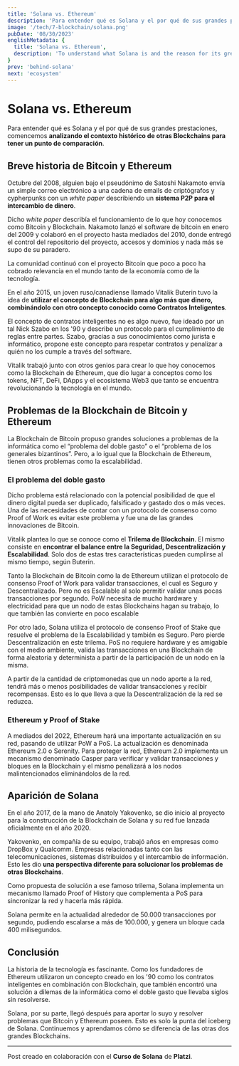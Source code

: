```yaml
---
title: 'Solana vs. Ethereum'
description: 'Para entender qué es Solana y el por qué de sus grandes prestaciones, es importante analizar el contexto histórico de otras Blockchains para tener un punto de comparación.'
image: '/tech/7-blockchain/solana.png'
pubDate: '08/30/2023'
englishMetadata: {
  title: 'Solana vs. Ethereum',
  description: 'To understand what Solana is and the reason for its great benefits, it is important to analyze the historical context of other Blockchains to have a point of comparison.'
}
prev: 'behind-solana'
next: 'ecosystem'
---
```


# Solana vs. Ethereum

Para entender qué es Solana y el por qué de sus grandes prestaciones, comencemos **analizando el contexto histórico de otras Blockchains para tener un punto de comparación**.

## Breve historia de Bitcoin y Ethereum

Octubre del 2008, alguien bajo el pseudónimo de Satoshi Nakamoto envía un simple correo electrónico a una cadena de emails de criptógrafos y cypherpunks con un *white paper* describiendo un **sistema P2P para el intercambio de dinero**.

Dicho *white paper* describía el funcionamiento de lo que hoy conocemos como Bitcoin y Blockchain. Nakamoto lanzó el software de bitcoin en enero del 2009 y colaboró en el proyecto hasta mediados del 2010, donde entregó el control del repositorio del proyecto, accesos y dominios y nada más se supo de su paradero.

La comunidad continuó con el proyecto Bitcoin que poco a poco ha cobrado relevancia en el mundo tanto de la economía como de la tecnología.

En el año 2015, un joven ruso/canadiense llamado Vitalik Buterin tuvo la idea de **utilizar el concepto de Blockchain para algo más que dinero, combinándolo con otro concepto conocido como Contratos Inteligentes**.

El concepto de contratos inteligentes no es algo nuevo, fue ideado por un tal Nick Szabo en los '90 y describe un protocolo para el cumplimiento de reglas entre partes. Szabo, gracias a sus conocimientos como jurista e informático, propone este concepto para respetar contratos y penalizar a quién no los cumple a través del software.

Vitalik trabajó junto con otros genios para crear lo que hoy conocemos como la Blockchain de Ethereum, que dio lugar a conceptos como los tokens, NFT, DeFi, DApps y el ecosistema Web3 que tanto se encuentra revolucionando la tecnología en el mundo.

## Problemas de la Blockchain de Bitcoin y Ethereum

La Blockchain de Bitcoin propuso grandes soluciones a problemas de la informática como el “problema del doble gasto” o el “problema de los generales bizantinos”. Pero, a lo igual que la Blockchain de Ethereum, tienen otros problemas como la escalabilidad.

### El problema del doble gasto

Dicho problema está relacionado con la potencial posibilidad de que el dinero digital pueda ser duplicado, falsificado y gastado dos o más veces.
Una de las necesidades de contar con un protocolo de consenso como Proof of Work es evitar este problema y fue una de las grandes innovaciones de Bitcoin.

Vitalik plantea lo que se conoce como el **Trilema de Blockchain**. El mismo consiste en **encontrar el balance entre la Seguridad, Descentralización y Escalabilidad**. Solo dos de estas tres características pueden cumplirse al mismo tiempo, según Buterin.

Tanto la Blockchain de Bitcoin como la de Ethereum utilizan el protocolo de consenso Proof of Work para validar transacciones, el cual es Seguro y Descentralizado. Pero no es Escalable al solo permitir validar unas pocas transacciones por segundo. PoW necesita de mucho hardware y electricidad para que un nodo de estas Blockchains hagan su trabajo, lo que también las convierte en poco escalable

Por otro lado, Solana utiliza el protocolo de consenso Proof of Stake que resuelve el problema de la Escalabilidad y también es Seguro. Pero pierde Descentralización en este trilema. PoS no requiere hardware y es amigable con el medio ambiente, valida las transacciones en una Blockchain de forma aleatoria y determinista a partir de la participación de un nodo en la misma.

A partir de la cantidad de criptomonedas que un nodo aporte a la red, tendrá más o menos posibilidades de validar transacciones y recibir recompensas. Esto es lo que lleva a que la Descentralización de la red se reduzca.

### Ethereum y Proof of Stake

A mediados del 2022, Ethereum hará una importante actualización en su red, pasando de utilizar PoW a PoS. La actualización es denominada Ethereum 2.0 o Serenity. Para proteger la red, Ethereum 2.0 implementa un mecanismo denominado Casper para verificar y validar transacciones y bloques en la Blockchain y el mismo penalizará a los nodos malintencionados eliminándolos de la red.

## Aparición de Solana

En el año 2017, de la mano de Anatoly Yakovenko, se dio inicio al proyecto para la construcción de la Blockchain de Solana y su red fue lanzada oficialmente en el año 2020.

Yakovenko, en compañía de su equipo, trabajó años en empresas como DropBox y Qualcomm. Empresas relacionadas tanto con las telecomunicaciones, sistemas distribuidos y el intercambio de información. Esto les dio **una perspectiva diferente para solucionar los problemas de otras Blockchains**.

Como propuesta de solución a ese famoso trilema, Solana implementa un mecanismo llamado Proof of History que complementa a PoS para sincronizar la red y hacerla más rápida.

Solana permite en la actualidad alrededor de 50.000 transacciones por segundo, pudiendo escalarse a más de 100.000, y genera un bloque cada 400 milisegundos.

## Conclusión

La historia de la tecnología es fascinante. Como los fundadores de Ethereum utilizaron un concepto creado en los '90 como los contratos inteligentes en combinación con Blockchain, que también encontró una solución a dilemas de la informática como el doble gasto que llevaba siglos sin resolverse.

Solana, por su parte, llegó después para aportar lo suyo y resolver problemas que Bitcoin y Ethereum poseen. Esto es solo la punta del iceberg de Solana. Continuemos y aprendamos cómo se diferencia de las otras dos grandes Blockchains.

---
Post creado en colaboración con el **Curso de Solana** de **Platzi**.
